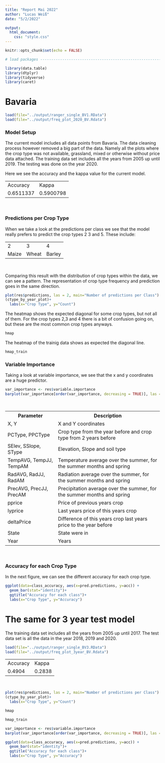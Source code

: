 ```yaml
---
title: "Report Mai 2022"
author: "Lucas Weiß"
date: "5/2/2022"

output: 
  html_document:
    css: "style.css"
---
```


```r
knitr::opts_chunk$set(echo = FALSE)

# load packages -------------------------------------------------------------------------------

library(data.table)
library(dtplyr)
library(tidyverse)
library(caret)
```

# Bavaria 

```r
load(file="../output/ranger_single_BV1.RData")
load(file="../output/freq_plot_2020_BV.Rdata")
```

### Model Setup

The current model includes all data points from Bavaria.
The data cleaning process however removed a big part of the data. Namely all the plots where the crop type was not available, grassland, mixed or otherwise without price data attached. 
The training data set includes all the years from 2005 up until 2019. The testing was done on the year 2020.

Here we see the accuracy and the kappa value for the current model.

<div class="acc">
<table>
<tr>
<td>Accuracy</th>
<td>Kappa</th>
</tr>
<tr>
<td>0.6511337</th>
<td>0.5900798</th>    
</tr>
</table>
</div>

<br>

### Predictions per Crop Type

When we take a look at the predictions per class we see that the model really prefers to predict the crop types 2 3 and 5.
These include:

<div class="ctype">
<table>
<tr>
<td>2</th>
<td>3</th>
<td>4</th>
</tr>
<tr>
<td>Maize</th>
<td>Wheat</th>
<td>Barley</th>
</tr>
</table>
</div>

<br>

Comparing this result with the distribution of crop types within the data, we can see a pattern. The representation of crop type frequency and prediction goes in the same direction.

```r
plot(res$predictions, las = 2, main="Number of predictions per Class")
(ctype_by_year_plot)+
  labs(x="Crop Type", y="Count")

```

The heatmap shows the expected diagonal for some crop types, but not all of them. 
For the crop types 2,3 and 4 there is a bit of confusion going on, but these are the most common crop types anyways. 

```r
hmap
```

The heatmap of the trainig data shows as expected the diagonal line.
```r
hmap_train
```

### Variable Importance 

Taking a look at variable importance, we see that the x and y coordinates are a huge predictor.


```r
var_importance <- res$variable.importance
barplot(var_importance[order(var_importance, decreasing = TRUE)], las = 2, main="Variable importance")
```

<br>
<div class="parameter">
<table>
  <tr>
    <th>Parameter</th>
    <th>Description</th>
  </tr>
  <tr>
    <td>X, Y </td>
    <td>X and Y coordinates</td>
  </tr>
  <tr>
    <td>PCType, PPCType </td>
    <td>Crop type from the year before and crop type from 2 years before</td>
  </tr>
  <tr>
    <td>SElev, SSlope, SType </td>
    <td>Elevation, Slope and soil type</td>
  </tr>
  <tr>
    <td>TempAVG, TempJJ, TempAM     </td>
    <td>Temperature average over the summer, for the summer months and spring</td>
  </tr>
  <tr>
    <td>RadAVG, RadJJ, RadAM </td>
    <td>Radiation average over the summer, for the summer months and spring</td>
  </tr>
  <tr>
    <td>PrecAVG, PrecJJ, PrecAM </td>
    <td>Precipitation average over the summer, for the summer months and spring</td>
  </tr>
  <tr>
    <td>pprice</td>
    <td>Price of previous years crop</td>
  </tr>
  <tr>
    <td>lyprice</td>
    <td>Last years price of this years crop</td>
  </tr>
  <tr>
    <td>deltaPrice</td>
    <td>Difference of this years crop last years price to the year before</td>
  </tr>
  <tr>
    <td>State</td>
    <td>State were in</td>
  </tr>
  <tr>
    <td>Year</td>
    <td>Years</td>
  </tr>
</table>
<br>


### Accuracy for each Crop Type

In the next figure, we can see the different accuracy for each crop type.


```r
ggplot(data=class_accuracy, aes(x=pred.predictions, y=acc)) +
  geom_bar(stat="identity")+
  ggtitle("Accuracy for each class")+
  labs(x="Crop Type", y="Accuracy")
```

# The same for 3 year test model

The training data set includes all the years from 2005 up until 2017. The test data set is all the data in the year 2018, 2019 and 2020.


```r
load(file="../output/ranger_single_BV3.RData")
load(file="../output/freq_plot_3year_BV.Rdata")
```
<div class="acc">
<table>
<tr>
<td>Accuracy</th>
<td>Kappa</th>
</tr>
<tr>
<td>0.4904</th>
<td>0.2838</th>    
</tr>
</table>
</div>

<br>
```r
plot(res$predictions, las = 2, main="Number of predictions per Class")
(ctype_by_year_plot)+
  labs(x="Crop Type", y="Count")

```

```r
hmap
```

```r
hmap_train
```

```r
var_importance <- res$variable.importance
barplot(var_importance[order(var_importance, decreasing = TRUE)], las = 2, main="Variable importance")
```

```r
ggplot(data=class_accuracy, aes(x=pred.predictions, y=acc)) +
  geom_bar(stat="identity")+
  ggtitle("Accuracy for each class")+
  labs(x="Crop Type", y="Accuracy")
```